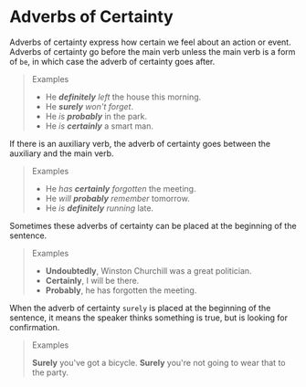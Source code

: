 # Adverbs of Certainty

Adverbs of certainty express how certain we feel about an action or event. Adverbs of certainty go before the main verb unless the main verb is a form of `be`, in which case the adverb of certainty goes after.

> Examples
>
> - He _**definitely** left_ the house this morning.
> - He _**surely** won't forget_.
> - He _is **probably**_ in the park.
> - He _is **certainly**_ a smart man.

If there is an auxiliary verb, the adverb of certainty goes between the auxiliary and the main verb.

> Examples
>
> - He _has **certainly** forgotten_ the meeting.
> - He _will **probably** remember_ tomorrow.
> - He _is **definitely** running_ late.

Sometimes these adverbs of certainty can be placed at the beginning of the sentence.

> Examples
>
> - **Undoubtedly**, Winston Churchill was a great politician.
> - **Certainly**, I will be there.
> - **Probably**, he has forgotten the meeting.

When the adverb of certainty `surely` is placed at the beginning of the sentence, it means the speaker thinks something is true, but is looking for confirmation.

> Examples
>
> **Surely** you've got a bicycle.
> **Surely** you're not going to wear that to the party.

